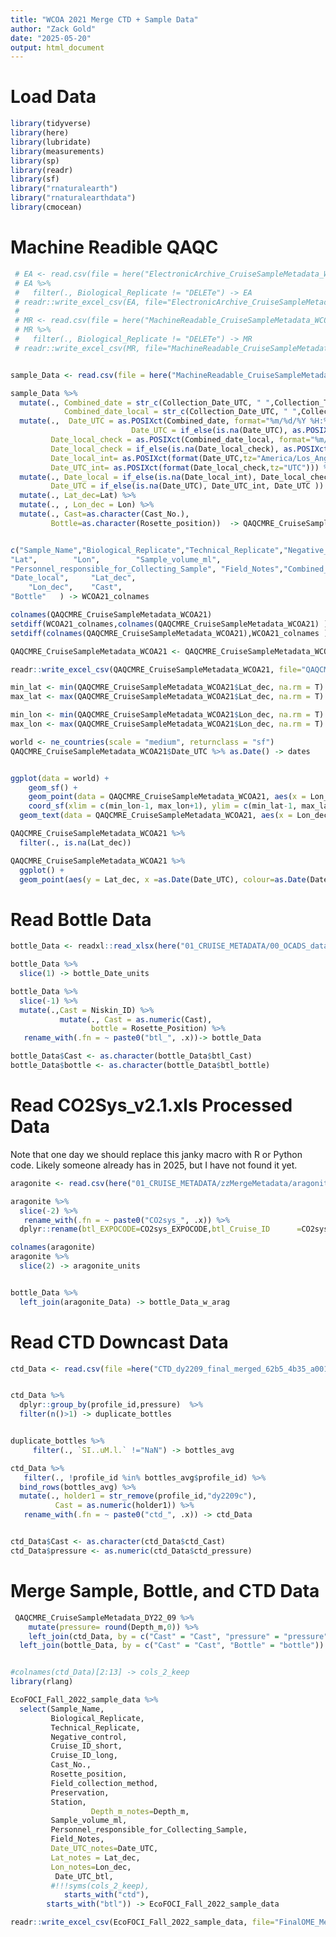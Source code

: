 ```yaml
---
title: "WCOA 2021 Merge CTD + Sample Data"
author: "Zack Gold"
date: "2025-05-20"
output: html_document
---
```

# Load Data

```r
library(tidyverse)
library(here)
library(lubridate)
library(measurements)
library(sp)
library(readr)
library(sf)
library("rnaturalearth")
library("rnaturalearthdata")
library(cmocean)

```

# Machine Readible QAQC

```r
 # EA <- read.csv(file = here("ElectronicArchive_CruiseSampleMetadata_WCOA21.csv"), header=T,fileEncoding="UTF-8")
 # EA %>% 
 #   filter(., Biological_Replicate != "DELETe") -> EA
 # readr::write_excel_csv(EA, file="ElectronicArchive_CruiseSampleMetadata_WCOA21.csv")
 # 
 # MR <- read.csv(file = here("MachineReadable_CruiseSampleMetadata_WCOA21.csv"), header=T,fileEncoding="UTF-8")
 # MR %>% 
 #   filter(., Biological_Replicate != "DELETe") -> MR
 # readr::write_excel_csv(MR, file="MachineReadable_CruiseSampleMetadata_WCOA21.csv")


sample_Data <- read.csv(file = here("MachineReadable_CruiseSampleMetadata_WCOA21.csv"), header=T,fileEncoding="UTF-8")

sample_Data %>% 
  mutate(., Combined_date = str_c(Collection_Date_UTC, " ",Collection_Time_UTC),
            Combined_date_local = str_c(Collection_Date_UTC, " ",Collection_Time_local))%>% # No Collection_Date_local so used UTC
  mutate(.,  Date_UTC = as.POSIXct(Combined_date, format="%m/%d/%Y %H:%M", tz="UTC"),
                           Date_UTC = if_else(is.na(Date_UTC), as.POSIXct(Collection_Date_local, format="%m/%d/%Y", tz="UTC"), Date_UTC ), 
         Date_local_check = as.POSIXct(Combined_date_local, format="%m/%d/%Y %H:%M", tz="America/Los_Angeles"),
         Date_local_check = if_else(is.na(Date_local_check), as.POSIXct(Combined_date_local, format="%m/%d/%Y", tz="UTC"), Date_local_check ), 
         Date_local_int= as.POSIXct(format(Date_UTC,tz="America/Los_Angeles")),
         Date_UTC_int= as.POSIXct(format(Date_local_check,tz="UTC"))) %>% 
  mutate(., Date_local = if_else(is.na(Date_local_int), Date_local_check, Date_local_int ),
         Date_UTC = if_else(is.na(Date_UTC), Date_UTC_int, Date_UTC )) %>% 
  mutate(., Lat_dec=Lat) %>% 
  mutate(., , Lon_dec = Lon) %>% 
  mutate(., Cast=as.character(Cast_No.),
         Bottle=as.character(Rosette_position))  -> QAQCMRE_CruiseSampleMetadata_WCOA21


c("Sample_Name","Biological_Replicate","Technical_Replicate","Negative_control",    "Cruise_ID_short",     "Cruise_ID_long",     "Collection_Date_UTC", "Collection_Date_local","Collection_Time_UTC","Collection_Time_local"                   ,"Field_Sample_Name",   "Cast_No.",  "Rosette_position",    "Field_collection_method"       ,"Preservation",       "Area.within.region",  "Station",    "Depth_m",   
"Lat",        "Lon",        "Sample_volume_ml",   
"Personnel_responsible_for_Collecting_Sample", "Field_Notes","Combined_date",      "Combined_date_local", "Date_UTC",   "Date_local_check",   
"Date_local",     "Lat_dec",   
    "Lon_dec",    "Cast",      
"Bottle"   ) -> WCOA21_colnames

colnames(QAQCMRE_CruiseSampleMetadata_WCOA21)
setdiff(WCOA21_colnames,colnames(QAQCMRE_CruiseSampleMetadata_WCOA21) )
setdiff(colnames(QAQCMRE_CruiseSampleMetadata_WCOA21),WCOA21_colnames )

QAQCMRE_CruiseSampleMetadata_WCOA21 <- QAQCMRE_CruiseSampleMetadata_WCOA21[, WCOA21_colnames]

readr::write_excel_csv(QAQCMRE_CruiseSampleMetadata_WCOA21, file="QAQCMRE_CruiseSampleMetadata_WCOA21.csv")

```


```r

min_lat <- min(QAQCMRE_CruiseSampleMetadata_WCOA21$Lat_dec, na.rm = T)
max_lat <- max(QAQCMRE_CruiseSampleMetadata_WCOA21$Lat_dec, na.rm = T)

min_lon <- min(QAQCMRE_CruiseSampleMetadata_WCOA21$Lon_dec, na.rm = T)
max_lon <- max(QAQCMRE_CruiseSampleMetadata_WCOA21$Lon_dec, na.rm = T)

world <- ne_countries(scale = "medium", returnclass = "sf")
QAQCMRE_CruiseSampleMetadata_WCOA21$Date_UTC %>% as.Date() -> dates


ggplot(data = world) +
    geom_sf() +
    geom_point(data = QAQCMRE_CruiseSampleMetadata_WCOA21, aes(x = Lon_dec, y = Lat_dec, colour=as.Date(Date_UTC)), size=2) +
    coord_sf(xlim = c(min_lon-1, max_lon+1), ylim = c(min_lat-1, max_lat+1), expand = FALSE) +theme_bw() +xlab("Longitude") +ylab("Latitude") +
  geom_text(data = QAQCMRE_CruiseSampleMetadata_WCOA21, aes(x = Lon_dec, y = Lat_dec, label=Station),size = 2, colour="black") + scale_color_cmocean(labels=dates, breaks=dates, name ="tempo", start = 0.1, end=0.5) +labs(colour="Date")


```

```r
QAQCMRE_CruiseSampleMetadata_WCOA21 %>% 
  filter(., is.na(Lat_dec))
```

```r
QAQCMRE_CruiseSampleMetadata_WCOA21 %>% 
  ggplot() +
  geom_point(aes(y = Lat_dec, x =as.Date(Date_UTC), colour=as.Date(Date_UTC)), size=2) + scale_color_cmocean(labels=dates, breaks=dates, name ="tempo", start = 0.1, end=0.5) +labs(colour="Date") +scale_x_date(date_labels = "%b %d %Y")

```
# Read Bottle Data


```r

bottle_Data <- readxl::read_xlsx(here("01_CRUISE_METADATA/00_OCADS_data/WCOA2021_Data_forSDIS_2022_09-28.xlsx"))

bottle_Data %>% 
  slice(1) -> bottle_Date_units

bottle_Data %>% 
  slice(-1) %>% 
  mutate(.,Cast = Niskin_ID) %>% 
           mutate(., Cast = as.numeric(Cast),
                  bottle = Rosette_Position) %>% 
   rename_with(.fn = ~ paste0("btl_", .x))-> bottle_Data

bottle_Data$Cast <- as.character(bottle_Data$btl_Cast)
bottle_Data$bottle <- as.character(bottle_Data$btl_bottle)
```

# Read  CO2Sys_v2.1.xls Processed Data
Note that one day we should replace this janky macro with R or Python code. Likely someone already has in 2025, but I have not found it yet.

```r

aragonite <- read.csv(here("01_CRUISE_METADATA/zzMergeMetadata/aragonite/MarchineReadable_aragonite_CO2Sys_v2.1_WCOA2021.csv"), header=T)

aragonite %>% 
  slice(-2) %>% 
   rename_with(.fn = ~ paste0("CO2sys_", .x)) %>% 
  dplyr::rename(btl_EXPOCODE=CO2sys_EXPOCODE,btl_Cruise_ID      =CO2sys_Cruise_ID,btl_Section_ID   =CO2sys_Section_ID,btl_Station_ID=   CO2sys_Station_ID,btl_Cast_number=CO2sys_Cast_number,btl_Rosette_Position=CO2sys_Rosette_Position,btl_Niskin_ID= CO2sys_Niskin_ID,btl_Niskin_flag=CO2sys_Niskin_flag,btl_Sample_ID= CO2sys_Sample_ID  ) -> aragonite_Data

colnames(aragonite)
aragonite %>% 
  slice(2) -> aragonite_units


bottle_Data %>% 
  left_join(aragonite_Data) -> bottle_Data_w_arag
```
# Read CTD Downcast Data

```r

ctd_Data <- read.csv(file =here("CTD_dy2209_final_merged_62b5_4b35_a001.csv"), header=T)


ctd_Data %>% 
  dplyr::group_by(profile_id,pressure)  %>% 
  filter(n()>1) -> duplicate_bottles


duplicate_bottles %>% 
     filter(., `SI..uM.l.` !="NaN") -> bottles_avg

ctd_Data %>% 
   filter(., !profile_id %in% bottles_avg$profile_id) %>% 
  bind_rows(bottles_avg) %>% 
  mutate(., holder1 = str_remove(profile_id,"dy2209c"),
          Cast = as.numeric(holder1)) %>% 
   rename_with(.fn = ~ paste0("ctd_", .x)) -> ctd_Data


ctd_Data$Cast <- as.character(ctd_Data$ctd_Cast)
ctd_Data$pressure <- as.numeric(ctd_Data$ctd_pressure)


```

# Merge Sample, Bottle, and CTD Data

```r
 QAQCMRE_CruiseSampleMetadata_DY22_09 %>% 
    mutate(pressure= round(Depth_m,0)) %>% 
    left_join(ctd_Data, by = c("Cast" = "Cast", "pressure" = "pressure")) %>% 
  left_join(bottle_Data, by = c("Cast" = "Cast", "Bottle" = "bottle")) %>%   mutate(., Date_UTC_btl = as.POSIXct(`btl_time..UTC.`, format="%Y-%m-%dT%H:%M:%SZ", tz="UTC") )-> EcoFOCI_Fall_2022_sample_data


#colnames(ctd_Data)[2:13] -> cols_2_keep
library(rlang)

EcoFOCI_Fall_2022_sample_data %>% 
  select(Sample_Name, 
         Biological_Replicate,
         Technical_Replicate,
         Negative_control, 
         Cruise_ID_short, 
         Cruise_ID_long,
         Cast_No.,
         Rosette_position,
         Field_collection_method,
         Preservation,
         Station,
                  Depth_m_notes=Depth_m,
         Sample_volume_ml,
         Personnel_responsible_for_Collecting_Sample,
         Field_Notes,
         Date_UTC_notes=Date_UTC,
         Lat_notes = Lat_dec,
         Lon_notes=Lon_dec,
          Date_UTC_btl,
         #!!!syms(cols_2_keep),
            starts_with("ctd"),
        starts_with("btl")) -> EcoFOCI_Fall_2022_sample_data

readr::write_excel_csv(EcoFOCI_Fall_2022_sample_data, file="FinalOME_Merge_DY22-09.csv")
```



